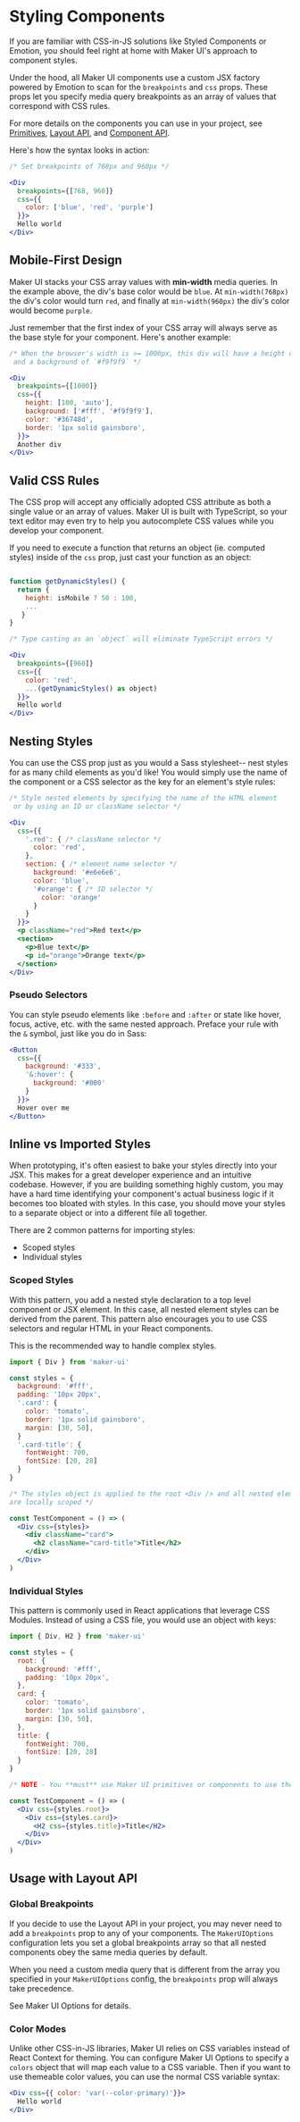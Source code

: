 # Styling Components

If you are familiar with CSS-in-JS solutions like Styled Components or Emotion, you should feel right at home with Maker UI's approach to component styles.

Under the hood, all Maker UI components use a custom JSX factory powered by Emotion to scan for the `breakpoints` and `css` props. These props let you specify media query breakpoints as an array of values that correspond with CSS rules. 

For more details on the components you can use in your project, see [Primitives](/docs/primitives), [Layout API](/docs/layout-api), and [Component API](/docs/component-api). 

Here's how the syntax looks in action:

```jsx
/* Set breakpoints of 768px and 960px */

<Div 
  breakpoints={[768, 960]} 
  css={{ 
    color: ['blue', 'red', 'purple'] 
  }}>
  Hello world
</Div>
```

## Mobile-First Design

Maker UI stacks your CSS array values with **min-width** media queries. In the example above, the div's base color would be `blue`. At `min-width(768px)` the div's color would turn `red`, and finally at `min-width(960px)` the div's color would become `purple`.

Just remember that the first index of your CSS array will always serve as the base style for your component. Here's another example:

```jsx
/* When the browser's width is >= 1000px, this div will have a height of `auto`
 and a background of `#f9f9f9` */

<Div 
  breakpoints={[1000]} 
  css={{ 
    height: [100, 'auto'], 
    background: ['#fff', '#f9f9f9'],
    color: '#36748d',
    border: '1px solid gainsboro',
  }}>
  Another div
</Div>
```

## Valid CSS Rules

The CSS prop will accept any officially adopted CSS attribute as both a single value or an array of values. Maker UI is built with TypeScript, so your text editor may even try to help you autocomplete CSS values while you develop your component.

If you need to execute a function that returns an object (ie. computed styles) inside of the `css` prop, just cast your function as an object:

```jsx

function getDynamicStyles() {
  return {
    height: isMobile ? 50 : 100,
    ...
   }
}

/* Type casting as an `object` will eliminate TypeScript errors */

<Div 
  breakpoints={[960]} 
  css={{
    color: 'red',
    ...(getDynamicStyles() as object)
  }}>
  Hello world
</Div>
```

## Nesting Styles

You can use the CSS prop just as you would a Sass stylesheet-- nest styles for as many child elements as you'd like! You would simply use the name of the component or a CSS selector as the key for an element's style rules:

```jsx
/* Style nested elements by specifying the name of the HTML element
 or by using an ID or className selector */

<Div
  css={{
    '.red': { /* className selector */
      color: 'red',
    },
    section: { /* element name selector */
      background: '#e6e6e6',
      color: 'blue',
      '#orange': { /* ID selector */
        color: 'orange'
      }
    }
  }}>
  <p className="red">Red text</p>
  <section>
    <p>Blue text</p>
    <p id="orange">Orange text</p>
  </section>
</Div>
```

### Pseudo Selectors

You can style pseudo elements like `:before` and `:after` or state like hover, focus, active, etc. with the same nested approach. Preface your rule with the `&` symbol, just like you do in Sass:

```jsx
<Button 
  css={{ 
    background: '#333', 
    '&:hover': { 
      background: '#000' 
    }
  }}>
  Hover over me
</Button>
```


## Inline vs Imported Styles

When prototyping, it's often easiest to bake your styles directly into your JSX. This makes for a great developer experience and an intuitive codebase. However, if you are building something highly custom, you may have a hard time identifying your component's actual business logic if it becomes too bloated with styles. In this case, you should move your styles to a separate object or into a different file all together. 

There are 2 common patterns for importing styles:
- Scoped styles
- Individual styles

### Scoped Styles

With this pattern, you add a nested style declaration to a top level component or JSX element. In this case, all nested element styles can be derived from the parent. This pattern also encourages you to use CSS selectors and regular HTML in your React components.

This is the recommended way to handle complex styles.

```jsx
import { Div } from 'maker-ui'

const styles = {
  background: '#fff',
  padding: '10px 20px',
  '.card': {
    color: 'tomato',
    border: '1px solid gainsboro',
    margin: [30, 50],
  }
  '.card-title': {
    fontWeight: 700,
    fontSize: [20, 28]
  }
}

/* The styles object is applied to the root <Div /> and all nested elements 
are locally scoped */

const TestComponent = () => (
  <Div css={styles}>
    <div className="card">
      <h2 className="card-title">Title</h2>
    </div>
  </Div>
)

```


### Individual Styles

This pattern is commonly used in React applications that leverage CSS Modules. Instead of using a CSS file, you would use an object with keys:

```jsx
import { Div, H2 } from 'maker-ui'

const styles = {
  root: {
    background: '#fff',
    padding: '10px 20px',
  },
  card: {
    color: 'tomato',
    border: '1px solid gainsboro',
    margin: [30, 50],
  },
  title: {
    fontWeight: 700,
    fontSize: [20, 28]
  }
}

/* NOTE - You **must** use Maker UI primitives or components to use the CSS prop */

const TestComponent = () => (
  <Div css={styles.root}>
    <Div css={styles.card}>
      <H2 css={styles.title}>Title</H2>
    </Div>
  </Div>
)

```

## Usage with Layout API

### Global Breakpoints

If you decide to use the Layout API in your project, you may never need to add a `breakpoints` prop to any of your components. The `MakerUIOptions` configuration lets you set a global breakpoints array so that all nested components obey the same media queries by default.

When you need a custom media query that is different from the array you specified in your `MakerUIOptions` config, the `breakpoints` prop will always take precedence.

See Maker UI Options for details.

### Color Modes

Unlike other CSS-in-JS libraries, Maker UI relies on CSS variables instead of React Context for theming. You can configure Maker UI Options to specify a `colors` object that will map each value to a CSS variable. Then if you want to use themeable color values, you can use the normal CSS variable syntax:

```jsx
<Div css={{ color: 'var(--color-primary)'}}>
  Hello world
</Div>
```